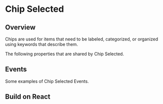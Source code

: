 
# Chip Selected


## Overview

Chips are used for items that need to be labeled, categorized, or organized using keywords that describe them.

<Canvas of={ChipSelectedStories.Properties}></Canvas>

<Meta isTemplate />

The following properties that are shared by Chip Selected.

<Controls />

## Events

Some examples of Chip Selected Events.

<Source of={ChipSelectedStories.Events} />

## Build on React

<Source of={ChipSelectedStories.FrameworkReact} />